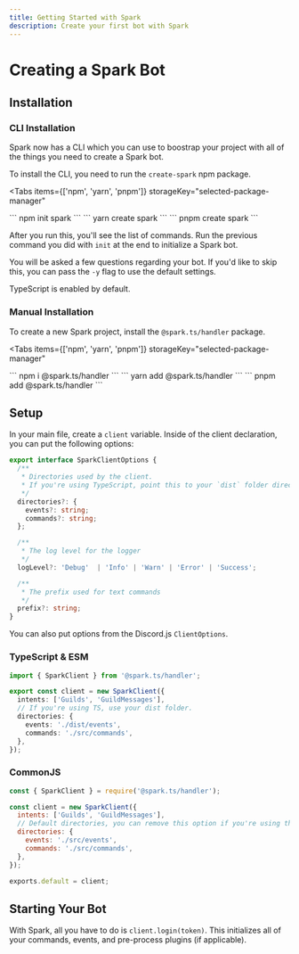 ```yaml
---
title: Getting Started with Spark
description: Create your first bot with Spark
---
```



# Creating a Spark Bot

## Installation

### CLI Installation

Spark now has a CLI which you can use to boostrap your project with all of the things you need to create a Spark bot.

To install the CLI, you need to run the `create-spark` npm package.

<Tabs
  items={['npm', 'yarn', 'pnpm']}
  storageKey="selected-package-manager"
>
  <Tab>
    ```
    npm init spark
    ```
  </Tab>
  <Tab>
    ```
    yarn create spark
    ```
  </Tab>
  <Tab>
    ```
    pnpm create spark
    ```
  </Tab>
</Tabs>

After you run this, you'll see the list of commands. Run the previous command you did with `init` at the end to initialize a Spark bot.

You will be asked a few questions regarding your bot. If you'd like to skip this, you can pass the `-y` flag to use the default settings.

<Callout>TypeScript is enabled by default.</Callout>

### Manual Installation

To create a new Spark project, install the `@spark.ts/handler` package.

<Tabs
  items={['npm', 'yarn', 'pnpm']}
  storageKey="selected-package-manager"
>
  <Tab>
    ```
    npm i @spark.ts/handler
    ```
  </Tab>
  <Tab>
    ```
    yarn add @spark.ts/handler
    ```
  </Tab>
  <Tab>
    ```
    pnpm add @spark.ts/handler
    ```
  </Tab>
</Tabs>

## Setup

In your main file, create a `client` variable.
Inside of the client declaration, you can put the following options:

```ts
export interface SparkClientOptions {
  /**
   * Directories used by the client.
   * If you're using TypeScript, point this to your `dist` folder directories!
   */
  directories?: {
    events?: string;
    commands?: string;
  };

  /**
   * The log level for the logger
   */
  logLevel?: 'Debug'  | 'Info' | 'Warn' | 'Error' | 'Success';

  /**
   * The prefix used for text commands
   */
  prefix?: string;
}
```

You can also put options from the Discord.js `ClientOptions`.

### TypeScript & ESM

```ts filename="src/index.ts"
import { SparkClient } from '@spark.ts/handler';

export const client = new SparkClient({
  intents: ['Guilds', 'GuildMessages'],
  // If you're using TS, use your dist folder.
  directories: {
    events: './dist/events',
    commands: './src/commands',
  },
});
```

### CommonJS

```js filename="src/index.js"
const { SparkClient } = require('@spark.ts/handler');

const client = new SparkClient({
  intents: ['Guilds', 'GuildMessages'],
  // Default directories, you can remove this option if you're using these.
  directories: {
    events: './src/events',
    commands: './src/commands',
  },
});

exports.default = client;
```

## Starting Your Bot

With Spark, all you have to do is `client.login(token)`.
This initializes all of your commands, events, and pre-process plugins (if applicable).
